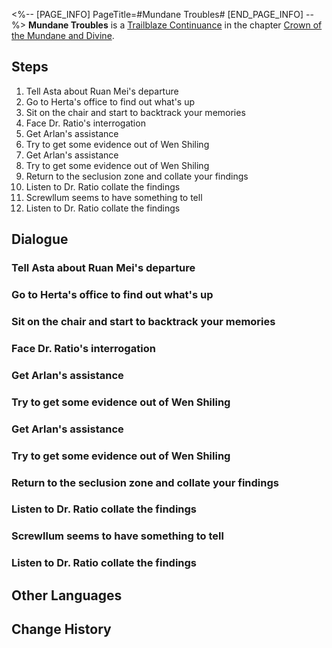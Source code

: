 <%-- [PAGE_INFO]
PageTitle=#Mundane Troubles#
[END_PAGE_INFO] --%>
{{Stub|Dialogue, characters, and location(s)}}
{{Mission Infobox
|id            = 2000901
|title         = 
|image         = Mission Mundane Troubles.png
|type          = Continuance
|event_name    = 
|chapter       = Crown of the Mundane and Divine
|requirements  = [[Trailblaze Continuance]] ''[[When the Stars of Ingenuity Shine]]'' completed
|summary       = Amidst the turmoil on the space station, where Herta gets attacked and rumors against the managers run amok, what will be your role in this crisis? A mysterious man with a plaster head and a sneer will join you in the journey to uncover the undercurrents behind this farce.
|characters    = <!--characters that appear in this mission-->
|startLocation = <!--location as it intially appears on the mission screen-->
|world         = <!--i.e. Penacony-->
|area          = <!--i.e. A Child's Dream-->
|prev          = 
|next          = 
|exp           = 1200
|credits       = 120000
|stellarJade   = 
|other         = {{Card List|Traveler's Guide*10;Refined Aether*8;Lost Crystal*8|delim=;}}
}}
'''Mundane Troubles''' is a [[Trailblaze Continuance]] in the chapter [[Crown of the Mundane and Divine]].

==Steps==
# Tell Asta about Ruan Mei's departure
# Go to Herta's office to find out what's up
# Sit on the chair and start to backtrack your memories
# Face Dr. Ratio's interrogation
# Get Arlan's assistance
# Try to get some evidence out of Wen Shiling
# Get Arlan's assistance
# Try to get some evidence out of Wen Shiling
# Return to the seclusion zone and collate your findings
# Listen to Dr. Ratio collate the findings
# Screwllum seems to have something to tell
# Listen to Dr. Ratio collate the findings

<!--
==Gameplay Notes==

--><!--
==Trial Character==

-->
==Dialogue==
{{Stub Dialogue}}
===Tell Asta about Ruan Mei's departure===
{{Mission Description|type=continuance|location=<!--to be added-->|Ruan Mei has left the space station. You feel you should mention that to Asta.}}
{{Dialogue Start}}
:{{tx}}
{{Dialogue End}}

===Go to Herta's office to find out what's up===
{{Mission Description|type=continuance|location=<!--to be added-->|update|Asta is not in the base zone, and Herta seems to have been attacked yet again. You decide to head back to Herta's office to find out what's up}}
{{Dialogue Start}}
:{{tx}}
{{Dialogue End}}

===Sit on the chair and start to backtrack your memories===
{{Mission Description|type=continuance|location=<!--to be added-->|update|Sit on the chair and backtrack your memories. You need to find the Cognition Chasms that have escaped notice in order to clear yourself of suspicion.}}
{{Dialogue Start}}
:{{tx}}
{{Dialogue End}}

===Face Dr. Ratio's interrogation===
{{Mission Description|type=continuance|location=<!--to be added-->|update|You have finished collecting the Cognition Chasms. Now, it's time to face the interrogation and defend yourself.}}
{{Dialogue Start}}
:{{tx}}
{{Dialogue End}}

===Get Arlan's assistance===
{{Mission Description|type=continuance|location=<!--to be added-->|update|You have temporarily exculpated yourself by the end of the interrogation, but Dr. Ratio specifically asked for you to go with him to Arlan to ask for help.}}
{{Dialogue Start}}
:{{tx}}
{{Dialogue End}}

===Try to get some evidence out of Wen Shiling===
{{Mission Description|type=continuance|location=<!--to be added-->|update|Adler's disappearance made the case even more enigmatic, but Wen Shiling seems to still remember his odd behavior before his disappearance.}}
{{Dialogue Start}}
:{{tx}}
{{Dialogue End}}

===Get Arlan's assistance===
{{Mission Description|type=continuance|location=<!--to be added-->|update|You have temporarily exculpated yourself by the end of the interrogation, but Dr. Ratio specifically asked for you to go with him to Arlan to ask for help.}}
{{Dialogue Start}}
:{{tx}}
{{Dialogue End}}

===Try to get some evidence out of Wen Shiling===
{{Mission Description|type=continuance|location=<!--to be added-->|update|Adler's disappearance made the case even more enigmatic, but Wen Shiling seems to still remember his odd behavior before his disappearance.}}
{{Dialogue Start}}
:{{tx}}
{{Dialogue End}}

===Return to the seclusion zone and collate your findings===
{{Mission Description|type=continuance|location=<!--to be added-->|update|Dr. Ratio seems to already have discovered the answer from what little evidence you have. It's time to return the seclusion zone and reconstruct the entire incident.}}
{{Dialogue Start}}
:{{tx}}
{{Dialogue End}}

===Listen to Dr. Ratio collate the findings===
{{Mission Description|type=continuance|location=<!--to be added-->|update|Dr. Ratio seems to already have discovered the answer from what little evidence you have. Let's see what exactly he had discovered.}}
{{Dialogue Start}}
:{{tx}}
{{Dialogue End}}

===Screwllum seems to have something to tell===
{{Mission Description|type=continuance|location=<!--to be added-->|update|Asta was swallowed up by infernal fire before your eyes. Listen to Screwllum's deductions before you act on anything.}}
{{Dialogue Start}}
:{{tx}}
{{Dialogue End}}

===Listen to Dr. Ratio collate the findings===
{{Mission Description|type=continuance|location=<!--to be added-->|update|Dr. Ratio seems to already have discovered the answer from what little evidence you have. Let's see what exactly he had discovered.}}
{{Dialogue Start}}
:{{tx}}
{{Dialogue End}}

==Other Languages==
{{Other Languages
|en   = Mundane Troubles
|zhs  = 庸人自扰
|zht  = 庸人自擾
|ja   = 凡人の空騒ぎ
|ko   = 스스로 부른 화
|es   = Problemas mundanos
|fr   = Problèmes communs
|ru   = Глупцам нет покоя
|th   = ความทุกข์ของปุถุชนคนสามัญ
|vi   = Tự Làm Khổ Mình
|de   = Mundane sabotieren sich selbst
|id   = Kebingungan Orang Awam
|pt   = Problemas Mundanos
}}

==Change History==
{{Change History|1.6}}
